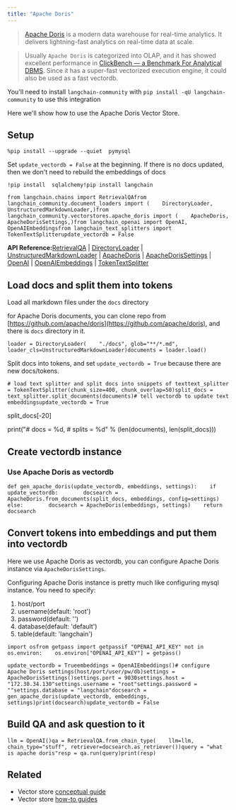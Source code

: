 ```yaml
---
title: "Apache Doris"
---
```


> [Apache Doris](https://doris.apache.org/) is a modern data warehouse for real-time analytics. It delivers lightning-fast analytics on real-time data at scale.

> Usually `Apache Doris` is categorized into OLAP, and it has showed excellent performance in [ClickBench — a Benchmark For Analytical DBMS](https://benchmark.clickhouse.com/). Since it has a super-fast vectorized execution engine, it could also be used as a fast vectordb.

You'll need to install `langchain-community` with `pip install -qU langchain-community` to use this integration

Here we'll show how to use the Apache Doris Vector Store.

## Setup

```
%pip install --upgrade --quiet  pymysql
```

Set `update_vectordb = False` at the beginning. If there is no docs updated, then we don't need to rebuild the embeddings of docs

```
!pip install  sqlalchemy!pip install langchain
```

```
from langchain.chains import RetrievalQAfrom langchain_community.document_loaders import (    DirectoryLoader,    UnstructuredMarkdownLoader,)from langchain_community.vectorstores.apache_doris import (    ApacheDoris,    ApacheDorisSettings,)from langchain_openai import OpenAI, OpenAIEmbeddingsfrom langchain_text_splitters import TokenTextSplitterupdate_vectordb = False
```

**API Reference:**[RetrievalQA](https://python.langchain.com/api_reference/langchain/chains/langchain.chains.retrieval_qa.base.RetrievalQA.html) | [DirectoryLoader](https://python.langchain.com/api_reference/community/document_loaders/langchain_community.document_loaders.directory.DirectoryLoader.html) | [UnstructuredMarkdownLoader](https://python.langchain.com/api_reference/community/document_loaders/langchain_community.document_loaders.markdown.UnstructuredMarkdownLoader.html) | [ApacheDoris](https://python.langchain.com/api_reference/community/vectorstores/langchain_community.vectorstores.apache_doris.ApacheDoris.html) | [ApacheDorisSettings](https://python.langchain.com/api_reference/community/vectorstores/langchain_community.vectorstores.apache_doris.ApacheDorisSettings.html) | [OpenAI](https://python.langchain.com/api_reference/openai/llms/langchain_openai.llms.base.OpenAI.html) | [OpenAIEmbeddings](https://python.langchain.com/api_reference/openai/embeddings/langchain_openai.embeddings.base.OpenAIEmbeddings.html) | [TokenTextSplitter](https://python.langchain.com/api_reference/text_splitters/base/langchain_text_splitters.base.TokenTextSplitter.html)

## Load docs and split them into tokens

Load all markdown files under the `docs` directory

for Apache Doris documents, you can clone repo from [https://github.com/apache/doris](https://github.com/apache/doris), and there is `docs` directory in it.

```
loader = DirectoryLoader(    "./docs", glob="**/*.md", loader_cls=UnstructuredMarkdownLoader)documents = loader.load()
```

Split docs into tokens, and set `update_vectordb = True` because there are new docs/tokens.

```
# load text splitter and split docs into snippets of texttext_splitter = TokenTextSplitter(chunk_size=400, chunk_overlap=50)split_docs = text_splitter.split_documents(documents)# tell vectordb to update text embeddingsupdate_vectordb = True
```

split\_docs\[-20]

print("# docs = %d, # splits = %d" % (len(documents), len(split\_docs)))

## Create vectordb instance

### Use Apache Doris as vectordb

```
def gen_apache_doris(update_vectordb, embeddings, settings):    if update_vectordb:        docsearch = ApacheDoris.from_documents(split_docs, embeddings, config=settings)    else:        docsearch = ApacheDoris(embeddings, settings)    return docsearch
```

## Convert tokens into embeddings and put them into vectordb

Here we use Apache Doris as vectordb, you can configure Apache Doris instance via `ApacheDorisSettings`.

Configuring Apache Doris instance is pretty much like configuring mysql instance. You need to specify:

1. host/port
2. username(default: 'root')
3. password(default: '')
4. database(default: 'default')
5. table(default: 'langchain')

```
import osfrom getpass import getpassif "OPENAI_API_KEY" not in os.environ:    os.environ["OPENAI_API_KEY"] = getpass()
```

```
update_vectordb = Trueembeddings = OpenAIEmbeddings()# configure Apache Doris settings(host/port/user/pw/db)settings = ApacheDorisSettings()settings.port = 9030settings.host = "172.30.34.130"settings.username = "root"settings.password = ""settings.database = "langchain"docsearch = gen_apache_doris(update_vectordb, embeddings, settings)print(docsearch)update_vectordb = False
```

## Build QA and ask question to it

```
llm = OpenAI()qa = RetrievalQA.from_chain_type(    llm=llm, chain_type="stuff", retriever=docsearch.as_retriever())query = "what is apache doris"resp = qa.run(query)print(resp)
```

## Related

* Vector store [conceptual guide](/oss/concepts/vectorstores)
* Vector store [how-to guides](/oss/how_to/#vector-stores)
